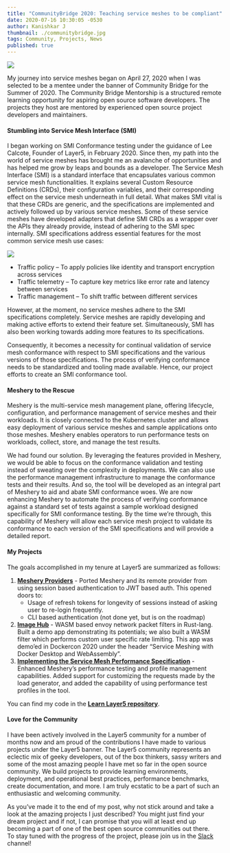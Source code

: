 ```yaml
---
title: "CommunityBridge 2020: Teaching service meshes to be compliant"
date: 2020-07-16 10:30:05 -0530
author: Kanishkar J
thumbnail: ./communitybridge.jpg
tags: Community, Projects, News
published: true
---
```



<BlogWrapper>

<img className="image-left" src={cblogo}/>

My journey into service meshes began on April 27, 2020 when I was selected to be a mentee under the banner of Community Bridge for the Summer of 2020. The Community Bridge Mentorship is a structured remote learning opportunity for aspiring open source software developers. The projects they host are mentored by experienced open source project developers and maintainers.

<h4> Stumbling into Service Mesh Interface (SMI) </h4>

I began working on SMI Conformance testing under the guidance of Lee Calcote, Founder of Layer5, in February 2020. Since then, my path into the world of service meshes has brought me an avalanche of opportunities and has helped me grow by leaps and bounds as a developer.
The Service Mesh Interface (SMI) is a standard interface that encapsulates various common service mesh functionalities. It explains several Custom Resource Definitions (CRDs), their configuration variables, and their corresponding effect on the service mesh underneath in full detail. What makes SMI vital is that these CRDs are generic, and the specifications are implemented and actively followed up by various service meshes. Some of these service meshes have developed adapters that define SMI CRDs as a wrapper over the APIs they already provide, instead of adhering to the SMI spec internally. SMI specifications address essential features for the most common service mesh use cases:

<img className="image-right" src={smi} />

- Traffic policy – To apply policies like identity and transport encryption across services
- Traffic telemetry – To capture key metrics like error rate and latency between services
- Traffic management – To shift traffic between different services

However, at the moment, no service meshes adhere to the SMI specifications completely. Service meshes are rapidly developing and making active efforts to extend their feature set. Simultaneously, SMI has also been working towards adding more features to its specifications.

Consequently, it becomes a necessity for continual validation of service mesh conformance with respect to SMI specifications and  the various versions of those specifications. The process of verifying conformance needs to be standardized and tooling made available.  Hence, our project efforts to create an SMI conformance tool.

<h4> Meshery to the Rescue </h4>

Meshery is the multi-service mesh management plane, offering lifecycle, configuration, and performance management of service meshes and their workloads. It is closely connected to the Kubernetes cluster and allows easy deployment of various service meshes and sample applications onto those meshes. Meshery enables operators to run performance tests on workloads, collect, store, and manage the test results.


We had found our solution. By leveraging the features provided in Meshery, we would be able to focus on the conformance validation and testing instead of sweating over the complexity in deployments. We can also use the performance management infrastructure to manage the conformance tests and their results. And so,  the tool will be developed as an integral part of Meshery to aid and abate SMI conformance woes.
We are now enhancing Meshery to automate the process of verifying conformance against a standard set of tests against a sample workload designed specifically for SMI conformance testing. By the time we’re through, this capability of Meshery will allow each service mesh project to validate its conformance to each version of the SMI specifications and will provide a detailed report.

<h4> My Projects </h4>

The goals accomplished in my tenure at Layer5 are summarized as follows:

1. **[Meshery Providers](https://meshery.layer5.io/docs/extensibility)** - Ported Meshery and its remote provider from using session based authentication to JWT based auth. This opened doors to:
    - Usage of refresh tokens for longevity of sessions instead of asking user to re-login frequently.
    - CLI based authentication (not done yet, but is on the roadmap)
2. **[Image Hub](https://github.com/layer5io/image-hub)** - WASM based envoy network packet filters in Rust-lang. Built a demo app demonstrating its potentials; we also built a  WASM filter which performs custom user specific rate limiting. This app was demo’ed in Dockercon 2020 under the header “Service Meshing with Docker Desktop and WebAssembly”.
3. **[Implementing the Service Mesh Performance Specification](/performance)** - Enhanced Meshery’s performance testing and profile management capabilities. Added support for customizing the requests made by the load generator, and added the capability of using performance test profiles in the tool.

You can find my code in the [**Learn Layer5 repository**](https://github.com/layer5io/learn-layer5/).

<h4> Love for the Community </h4>

I have been actively involved in the Layer5 community for a number of months now and am proud of the contributions I have made to various projects under the Layer5 banner. The Layer5 community represents an eclectic mix of geeky developers, out of the box thinkers, sassy writers and some of the most amazing people I have met so far in the open source community.  We build projects to provide learning environments, deployment, and operational best practices, performance benchmarks, create documentation, and more. I am truly ecstatic to be a part of such an enthusiastic and welcoming community.<br/>

As you’ve made it to the end of my post, why not stick around and take a look at the amazing projects I just described? You might just find your dream project and if not, I can promise that you will at least end up becoming a part of one of the best open source communities out there.<br/>
To stay tuned with the progress of the project, please join us in the [Slack](http://slack.layer5.io) channel!

</BlogWrapper>
